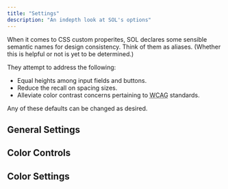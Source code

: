```yaml
---
title: "Settings"
description: "An indepth look at SOL's options"
---
```




When it comes to CSS custom properites, SOL declares some sensible semantic names for design consistency. Think of them as aliases. (Whether this is helpful or not is yet to be determined.) 

They attempt to address the following:  

- Equal heights among input fields and buttons.
- Reduce the recall on spacing sizes. 
- Alleviate color contrast concerns pertaining to <abbr title="Web Content Accessibility Guidelines">WCAG</abbr> standards. 

Any of these defaults can be changed as desired. 

## General Settings

<CodeComponent file={generalSettings} lang="css" summary="CSS" />

## Color Controls

<CodeComponent file={colorControls} lang="css" summary="CSS" />

## Color Settings

<CodeComponent file={colorSettings} lang="css" summary="CSS" />
